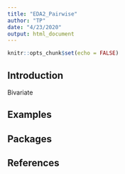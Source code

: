---
title: "EDA2_Pairwise"
author: "TP"
date: "4/23/2020"
output: html_document
---




```{r setup, include=FALSE}
knitr::opts_chunk$set(echo = FALSE)
```

## Introduction

Bivariate

## Examples





## Packages


## References

